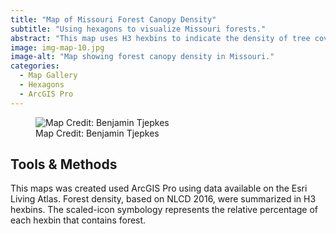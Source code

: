 ```yaml
---
title: "Map of Missouri Forest Canopy Density"
subtitle: "Using hexagons to visualize Missouri forests."
abstract: "This map uses H3 hexbins to indicate the density of tree cover across Missouri."
image: img-map-10.jpg
image-alt: "Map showing forest canopy density in Missouri."
categories:
  - Map Gallery
  - Hexagons
  - ArcGIS Pro
---
```


![Map Credit: Benjamin Tjepkes](img-map-10.jpg){.image-bordered}


## Tools & Methods

This maps was created used ArcGIS Pro using data available on the Esri Living Atlas. Forest density, based on NLCD 2016, were summarized in H3 hexbins. The scaled-icon symbology represents the relative percentage of each hexbin that contains forest.
